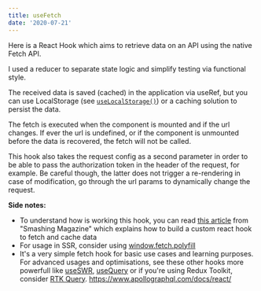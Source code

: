 ```yaml
---
title: useFetch
date: '2020-07-21'
---
```


Here is a React Hook which aims to retrieve data on an API using the native Fetch API.

I used a reducer to separate state logic and simplify testing via functional style.

The received data is saved (cached) in the application via useRef, but you can use LocalStorage (see [`useLocalStorage()`](/use-local-storage)) or a caching solution to persist the data.

The fetch is executed when the component is mounted and if the url changes. If ever the url is undefined, or if the component is unmounted before the data is recovered, the fetch will not be called.

This hook also takes the request config as a second parameter in order to be able to pass the authorization token in the header of the request, for example. Be careful though, the latter does not trigger a re-rendering in case of modification, go through the url params to dynamically change the request.

**Side notes:**

- To understand how is working this hook, you can read [this article](https://www.smashingmagazine.com/2020/07/custom-react-hook-fetch-cache-data/) from "Smashing Magazine" which explains how to build a custom react hook to fetch and cache data
- For usage in SSR, consider using [window.fetch.polyfill](https://www.npmjs.com/package/whatwg-fetch)
- It's a very simple fetch hook for basic use cases and learning purposes.
  For advanced usages and optimisations, see these other hooks more powerfull like [useSWR](https://swr.vercel.app/), [useQuery](https://github.com/tannerlinsley/react-query) or if you're using Redux Toolkit, consider [RTK Query](https://redux-toolkit.js.org/rtk-query/overview).
  https://www.apollographql.com/docs/react/

